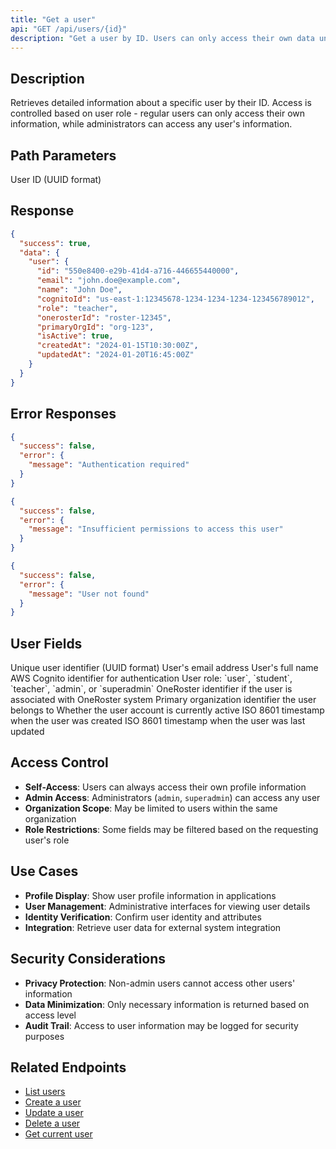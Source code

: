 ```yaml
---
title: "Get a user"
api: "GET /api/users/{id}"
description: "Get a user by ID. Users can only access their own data unless they are admin/superadmin."
---
```


## Description

Retrieves detailed information about a specific user by their ID. Access is controlled based on user role - regular users can only access their own information, while administrators can access any user's information.

## Path Parameters

<ParamField path="id" type="string" required>
  User ID (UUID format)
</ParamField>

## Response

<ResponseExample>

```json Response
{
  "success": true,
  "data": {
    "user": {
      "id": "550e8400-e29b-41d4-a716-446655440000",
      "email": "john.doe@example.com",
      "name": "John Doe",
      "cognitoId": "us-east-1:12345678-1234-1234-1234-123456789012",
      "role": "teacher",
      "onerosterId": "roster-12345",
      "primaryOrgId": "org-123",
      "isActive": true,
      "createdAt": "2024-01-15T10:30:00Z",
      "updatedAt": "2024-01-20T16:45:00Z"
    }
  }
}
```

</ResponseExample>

## Error Responses

<ResponseExample>

```json 401 Unauthorized
{
  "success": false,
  "error": {
    "message": "Authentication required"
  }
}
```

</ResponseExample>

<ResponseExample>

```json 403 Forbidden
{
  "success": false,
  "error": {
    "message": "Insufficient permissions to access this user"
  }
}
```

</ResponseExample>

<ResponseExample>

```json 404 Not Found
{
  "success": false,
  "error": {
    "message": "User not found"
  }
}
```

</ResponseExample>

## User Fields

<ParamField name="id" type="string">
  Unique user identifier (UUID format)
</ParamField>

<ParamField name="email" type="string">
  User's email address
</ParamField>

<ParamField name="name" type="string">
  User's full name
</ParamField>

<ParamField name="cognitoId" type="string">
  AWS Cognito identifier for authentication
</ParamField>

<ParamField name="role" type="string">
  User role: `user`, `student`, `teacher`, `admin`, or `superadmin`
</ParamField>

<ParamField name="onerosterId" type="string | null">
  OneRoster identifier if the user is associated with OneRoster system
</ParamField>

<ParamField name="primaryOrgId" type="string | null">
  Primary organization identifier the user belongs to
</ParamField>

<ParamField name="isActive" type="boolean">
  Whether the user account is currently active
</ParamField>

<ParamField name="createdAt" type="string">
  ISO 8601 timestamp when the user was created
</ParamField>

<ParamField name="updatedAt" type="string">
  ISO 8601 timestamp when the user was last updated
</ParamField>

## Access Control

- **Self-Access**: Users can always access their own profile information
- **Admin Access**: Administrators (`admin`, `superadmin`) can access any user
- **Organization Scope**: May be limited to users within the same organization
- **Role Restrictions**: Some fields may be filtered based on the requesting user's role

## Use Cases

- **Profile Display**: Show user profile information in applications
- **User Management**: Administrative interfaces for viewing user details
- **Identity Verification**: Confirm user identity and attributes
- **Integration**: Retrieve user data for external system integration

## Security Considerations

- **Privacy Protection**: Non-admin users cannot access other users' information
- **Data Minimization**: Only necessary information is returned based on access level
- **Audit Trail**: Access to user information may be logged for security purposes

## Related Endpoints

- [List users](/api-reference/endpoint/list-users)
- [Create a user](/api-reference/endpoint/create-user)
- [Update a user](/api-reference/endpoint/update-user)
- [Delete a user](/api-reference/endpoint/delete-user)
- [Get current user](/api-reference/endpoint/get-current-user)